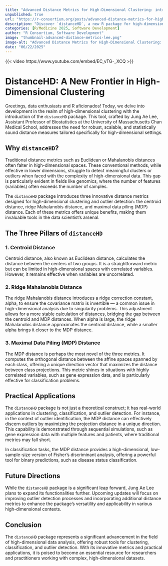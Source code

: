 ```yaml
--- 
title: "Advanced Distance Metrics for High-Dimensional Clustering: introducing 'distanceHD' R-package" 
unpublished: true 
url: "https://r-consortium.org/posts/advanced-distance-metrics-for-high-dimensional-clustering-introducing-distancehd-r-package/"
description: "Discover `distanceHD`, a new R package for high-dimensional clustering with innovative distance metrics." 
categories: [R/Medicine 2025, Software Development]
author: "R Consortium, Software Development" 
image: "thumbnail-advanced-distance-metrics-lee.png" 
image-alt: "Advanced Distance Metrics for High-Dimensional Clustering: introducing 'distanceHD' R-package - Jung Ae Lee" 
date: "06/22/2025" 
---
```


{{< video https://www.youtube.com/embed/EC_vTG-_XCQ >}}

# DistanceHD: A New Frontier in High-Dimensional Clustering

Greetings, data enthusiasts and R aficionados! Today, we delve into development in the realm of high-dimensional clustering with the introduction of the `distanceHD` package. This tool, crafted by Jung Ae Lee, Assistant Professor of Biostatistics at the University of Massachusetts Chan Medical School, addresses the need for robust, scalable, and statistically sound distance measures tailored specifically for high-dimensional settings.

## Why `distanceHD`?

Traditional distance metrics such as Euclidean or Mahalanobis distances often falter in high-dimensional spaces. These conventional methods, while effective in lower dimensions, struggle to detect meaningful clusters or outliers when faced with the complexity of high-dimensional data. This gap is particularly evident in fields like genomics, where the number of features (variables) often exceeds the number of samples.

The `distanceHD` package introduces three innovative distance metrics designed for high-dimensional clustering and outlier detection: the centroid distance, ridge Mahalanobis distance, and maximal data piling (MDP) distance. Each of these metrics offers unique benefits, making them invaluable tools in the data scientist’s arsenal.

## The Three Pillars of `distanceHD`

### 1. Centroid Distance

Centroid distance, also known as Euclidean distance, calculates the distance between the centers of two groups. It is a straightforward metric but can be limited in high-dimensional spaces with correlated variables. However, it remains effective when variables are uncorrelated.

### 2. Ridge Mahalanobis Distance

The ridge Mahalanobis distance introduces a ridge correction constant, alpha, to ensure the covariance matrix is invertible — a common issue in high-dimensional analysis due to singularity problems. This adjustment allows for a more stable calculation of distances, bridging the gap between the centroid and MDP distances. When alpha is large, the ridge Mahalanobis distance approximates the centroid distance, while a smaller alpha brings it closer to the MDP distance.

### 3. Maximal Data Piling (MDP) Distance

The MDP distance is perhaps the most novel of the three metrics. It computes the orthogonal distance between the affine spaces spanned by each class, offering a unique direction vector that maximizes the distance between class projections. This metric shines in situations with highly correlated variables, such as gene expression data, and is particularly effective for classification problems.

## Practical Applications

The `distanceHD` package is not just a theoretical construct; it has real-world applications in clustering, classification, and outlier detection. For instance, in the context of outlier identification, the MDP distance can effectively discern outliers by maximizing the projection distance in a unique direction. This capability is demonstrated through sequential simulations, such as gene expression data with multiple features and patients, where traditional metrics may fall short.

In classification tasks, the MDP distance provides a high-dimensional, low-sample-size version of Fisher's discriminant analysis, offering a powerful tool for binary predictions, such as disease status classification.

## Future Directions

While the `distanceHD` package is a significant leap forward, Jung Ae Lee plans to expand its functionalities further. Upcoming updates will focus on improving outlier detection processes and incorporating additional distance metrics to enhance the package’s versatility and applicability in various high-dimensional contexts.

## Conclusion

The `distanceHD` package represents a significant advancement in the field of high-dimensional data analysis, offering robust tools for clustering, classification, and outlier detection. With its innovative metrics and practical applications, it is poised to become an essential resource for researchers and practitioners working with complex, high-dimensional datasets.